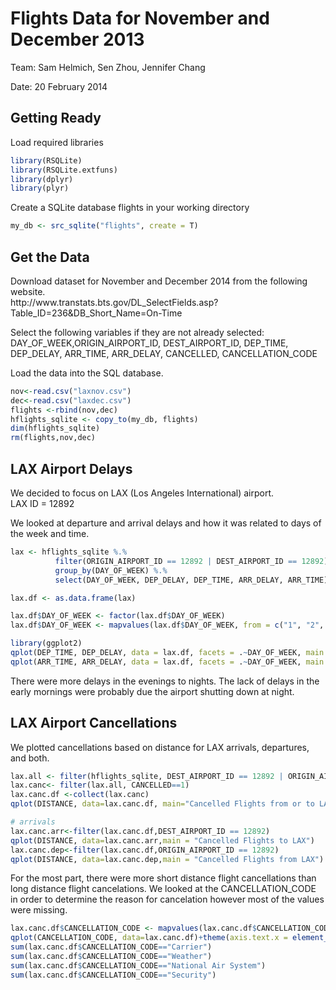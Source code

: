 Flights Data for November and December 2013
========================================================
Team: Sam Helmich, Sen Zhou, Jennifer Chang

Date: 20 February 2014

Getting Ready
-----------------
Load required libraries
```r
library(RSQLite)
library(RSQLite.extfuns)
library(dplyr)
library(plyr)
```

Create a SQLite database flights in your working directory
```r
my_db <- src_sqlite("flights", create = T)
```

Get the Data
------------------
Download dataset for November and December 2014 from the following website.  
http://www.transtats.bts.gov/DL_SelectFields.asp?Table_ID=236&DB_Short_Name=On-Time

Select the following variables if they are not already selected: DAY_OF_WEEK,ORIGIN_AIRPORT_ID, DEST_AIRPORT_ID, DEP_TIME, DEP_DELAY, ARR_TIME, ARR_DELAY, CANCELLED, CANCELLATION_CODE

Load the data into the SQL database.
```r
nov<-read.csv("laxnov.csv")
dec<-read.csv("laxdec.csv")
flights <-rbind(nov,dec)
hflights_sqlite <- copy_to(my_db, flights)
dim(hflights_sqlite)
rm(flights,nov,dec)
```

LAX Airport Delays
-------------------
We decided to focus on LAX (Los Angeles International) airport.  
LAX ID = 12892

We looked at departure and arrival delays and how it was related to days of the week and time.
```r
lax <- hflights_sqlite %.%
          filter(ORIGIN_AIRPORT_ID == 12892 | DEST_AIRPORT_ID == 12892) %.%
          group_by(DAY_OF_WEEK) %.%
          select(DAY_OF_WEEK, DEP_DELAY, DEP_TIME, ARR_DELAY, ARR_TIME)

lax.df <- as.data.frame(lax)

lax.df$DAY_OF_WEEK <- factor(lax.df$DAY_OF_WEEK)
lax.df$DAY_OF_WEEK <- mapvalues(lax.df$DAY_OF_WEEK, from = c("1", "2", "3", "4", "5", "6", "7"), to = c("Sun", "Mon", "Tues", "Wed", "Thurs", "Fri", "Sat"))

library(ggplot2)
qplot(DEP_TIME, DEP_DELAY, data = lax.df, facets = .~DAY_OF_WEEK, main = "Departures from LAX", ylab="Delay in Minutes", xlab="Time")+theme(axis.text.x = element_text(angle = 45, hjust = 1))
qplot(ARR_TIME, ARR_DELAY, data = lax.df, facets = .~DAY_OF_WEEK, main = "Arrivals to LAX", ylab="Delay in Minutes", xlab="Time")+theme(axis.text.x = element_text(angle = 45, hjust = 1))
```
There were more delays in the evenings to nights.  The lack of delays in the early mornings were probably due the airport shutting down at night.

LAX Airport Cancellations
-------------------
We plotted cancellations based on distance for LAX arrivals, departures, and both. 
```r
lax.all <- filter(hflights_sqlite, DEST_AIRPORT_ID == 12892 | ORIGIN_AIRPORT_ID == 12892)
lax.canc<- filter(lax.all, CANCELLED==1)
lax.canc.df <-collect(lax.canc)
qplot(DISTANCE, data=lax.canc.df, main="Cancelled Flights from or to LAX")

# arrivals
lax.canc.arr<-filter(lax.canc.df,DEST_AIRPORT_ID == 12892)
qplot(DISTANCE, data=lax.canc.arr,main = "Cancelled Flights to LAX")
lax.canc.dep<-filter(lax.canc.df,ORIGIN_AIRPORT_ID == 12892)
qplot(DISTANCE, data=lax.canc.dep,main = "Cancelled Flights from LAX")
```
For the most part, there were more short distance flight cancellations than long distance flight cancelations.
We looked at the CANCELLATION_CODE in order to determine the reason for cancelation however most of the values were missing.
```r
lax.canc.df$CANCELLATION_CODE <- mapvalues(lax.canc.df$CANCELLATION_CODE, from = c("A", "B", "C", "D"), to = c("Carrier", "Weather", "National Air System", "Security"))
qplot(CANCELLATION_CODE, data=lax.canc.df)+theme(axis.text.x = element_text(angle = 30, hjust = 1,size=14))
sum(lax.canc.df$CANCELLATION_CODE=="Carrier")
sum(lax.canc.df$CANCELLATION_CODE=="Weather")
sum(lax.canc.df$CANCELLATION_CODE=="National Air System") 
sum(lax.canc.df$CANCELLATION_CODE=="Security")
```

<!-- Comment Chunk
Code for Sam Helmich
//```{r}
library(RSQLite)
library(dplyr)

## Variables in dataset:
# [1] "DAY_OF_WEEK"           "ORIGIN_AIRPORT_ID"     "ORIGIN_AIRPORT_SEQ_ID" "ORIGIN_CITY_MARKET_ID"
#  [5] "DEST_AIRPORT_ID"       "DEST_AIRPORT_SEQ_ID"   "DEST_CITY_MARKET_ID"   "DEP_TIME"             
#  [9] "DEP_DELAY"             "ARR_TIME"              "ARR_DELAY"             "X"  

# This part runs
my_db <- src_sqlite("my_db.sqlite3", create = T)
nov <- read.csv("november.csv")
dec <- read.csv("december.csv")
data <- rbind(nov, dec)
hflights_sqlite <- copy_to(my_db, data, temporary = FALSE)
rm(nov, dec, data)

tbl_vars(hflights_sqlite)

# We'll go with LAX
# LAX ID = 12892
lax <- hflights_sqlite %.%
          filter(ORIGIN_AIRPORT_ID == 12892 | DEST_AIRPORT_ID == 12892) %.%
          group_by(DAY_OF_WEEK) %.%
          select(DAY_OF_WEEK, DEP_DELAY, DEP_TIME, ARR_DELAY, ARR_TIME)

lax.df <- as.data.frame(lax)
          
lax.df$sch.depart <- with(lax, DEP_TIME - DEP_DELAY)
lax.df$sch.arr <- with(lax, ARR_TIME - ARR_DELAY)
library(ggplot2)

qplot(DEP_TIME,DEP_DELAY, data = lax.df, facets = .~DAY_OF_WEEK, main = "Departures")
qplot(ARR_TIME, ARR_DELAY, data = lax.df, facets = .~DAY_OF_WEEK, main = "Arrivals")

```

Code for Jennifer Chang
//```{r fig.width=7, fig.height=6}
#data_loc<-"/Users/jenchang/Desktop/STAT585/Projects/Proj6/"

# install & load required packages
install.packages('dplyr')
install.packages('RSQLite')
install.packages("RSQLite.extfuns")
library(dplyr)
library(RSQLite)
library(RSQLite.extfuns)


# Load Data
nov <- read.csv("/Users/jenchang/Desktop/STAT585/Projects/Proj6/data/november2013.csv")
dec <- read.csv("/Users/jenchang/Desktop/STAT585/Projects/Proj6/december2013.csv")

# connect to database and move data over
my_db <- src_sqlite("my_db.sqlite3", create = T)
hflights_sqlite <- copy_to(my_db, nov, temporary = FALSE)

# focus on LAX 12892
LAX_flights<-filter(hflights_sqlite,ORIGIN_AIRPORT_ID == 12892 | DEST_AIRPORT_ID == 12892)
out_df <-collect(LAX_flights)
dep<-filter(hflights_sqlite,ORIGIN_AIRPORT_ID==12892)
dep_df<-collect(dep)
arr<-filter(hflights_sqlite,DEST_AIRPORT_ID==12892)
arr_df<-collect(arr)

canceled<-filter(hflights_sqlite, ORIGIN_AIRPORT_ID==12892, CANCELLED==1)
can_df<-collect(canceled)
head(CANCELLATION)
# Plot
library(ggplot2)
qplot(DEP_TIME, DEP_DELAY, data=dep_df, colour=factor(DAY_OF_WEEK))
qplot(DEP_TIME, DAY_OF_WEEK, data=dep_df)

qplot(CANCELLED, DISTANCE, data=dep_df)
qplot(CANCELLED, DISTANCE, data=arr_df)
qplot(DISTANCE, CANCELLED, data=out_df)
qplot(DISTANCE, data=out_df, fill=factor(CANCELLED))

dim(can_df$CANCELLATION_CODE)

# create table
dbGetQuery(co, "CREATE TABLE IF NOT EXISTS nd_flights (
  obs INT PRIMARY KEY NOT NULL,
  totbill DOUBLE,
  tip DOUBLE,
  sex CHAR(1),
  smoker CHAR(3),
  day CHAR(3),
  time CHAR(5),
  size INT
  )")

# open sqlite connection
my_db <- src_sqlite(“mydb.sqlite3”, create=T)

# load your data into database & setting indexes
yourdata_sqlite <- copy_to(my_db, yourdata, temporary=FALSE, indexes = list( c(“col1”, “col2”), col3))
yourdata_sqlite_df <- tbl(my_db, sql(“SELECT * from yourdata”))  # do we need this?

# ===  Basic Actions (VERBS) === looks the same as above!!!! 
filter( yourdata_sqlite_df, col1==”value1”, col2==”value2”) 
arrange( yourdata_sqlite_df, col2, col4)
select( yourdata_sqlite_df, col2,col4) 
mutate( yourdata_sqlite_df, diff = col2 - col4, percentage = col2 / col4)
summarize( yourdata_sqlite_df, avg = mean(col2, na.rm=TRUE) 

# get tbl_df of results using collect (sql statements not executed on database until R needs to print it out)
out <- select( yourdata_sqlite_df, col2,col4)
your_final_data_df <-collect(out)

# close sqlite connection
dbDisconnect(my_db)

```
-->

